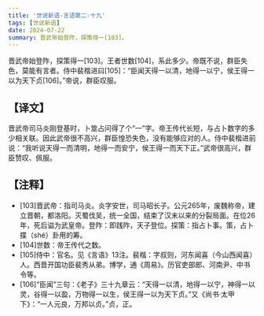 ```yaml
---
title: '世说新语-言语第二-十九'
tags: [世说新语]
date: 2024-07-22
summary: 晋武帝始登阼，探策得一[103]。
---
```


晋武帝始登阼，探策得一[103]。王者世数[104]，系此多少。帝既不说，群臣失色，莫能有言者。侍中裴楷进曰[105]：“臣闻天得一以清，地得一以宁，侯王得一以为天下贞[106]。”帝说，群臣叹服。

## 【译文】

晋武帝司马炎刚登基时，卜筮占问得了个“一”字。帝王传代长短，与占卜数字的多少相关联。因此武帝很不高兴，群臣惶恐失色，没有能够应对的人。侍中裴楷进前说：“我听说天得一而清明，地得一而安宁，侯王得一而天下正。”武帝很高兴，群臣赞叹、佩服。

## 【注释】

- [103]晋武帝：指司马炎。炎字安世，司马昭长子。公元265年，废魏称帝，建立晋朝，都洛阳。灭蜀伐吴，统一全国，结束了汉末以来的分裂局面。在位26年，死后谥为武皇帝。登阼：即践阼，天子登位。探策：指占卜事。策，占卜揲（shé）卦用的筹。
- [104]世数：帝王传代之数。
- [105]侍中：官名。见《言语》13注。裴楷：字叔则，河东闻喜（今山西闻喜）人。西晋开国功臣裴秀从弟。博学，通《周易》。历官吏部郎、河南尹、中书令等。
- [106]“臣闻”三句：《老子》三十九章云：“天得一以清，地得一以宁，神得一以灵，谷得一以盈，万物得一以生，侯王得一以为天下贞。”又《尚书·太甲下》：“一人元良，万邦以贞。”贞，正。
